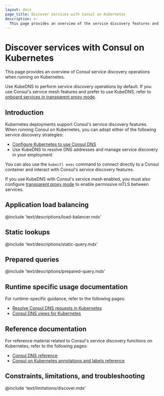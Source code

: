 ```yaml
---
layout: docs
page_title: Discover services with Consul on Kubernetes
description: >-
  This page provides an overview of the service discovery features and operations Consul supports when running on Kubernetes.
---
```


# Discover services with Consul on Kubernetes

This page provides an overview of Consul service discovery operations when running on Kubernetes.

Use KubeDNS to perform service discovery operations by default. If you use Consul's service mesh features and prefer to use KubeDNS, refer to [onboard services in transparent proxy mode](/consul/docs/connect/proxy/transparent-proxy).

## Introduction

Kubernetes deployments support Consul's service discovery features. When running Consul on Kubernetes, you can adopt either of the following service discovery strategies:

- [Configure Kubernetes to use Consul DNS](/consul/docs/discover/dns/k8s)
- Use KubeDNS to resolve DNS addresses and manage service discovery in your employment

You can also use the `kubectl exec` command to connect directly to a Consul container and interact with Consul's service discovery features.

If you use KubeDNS with Consul's service mesh enabled, you must also configure [transparent proxy mode](/consul/docs/connect/proxy/transparent-proxy) to enable permissive mTLS between services.

## Application load balancing

@include 'text/descriptions/load-balancer.mdx'

## Static lookups

@include 'text/descriptions/static-query.mdx'

## Prepared queries

@include 'text/descriptions/prepared-query.mdx'

## Runtime specific usage documentation

For runtime-specific guidance, refer to the following pages:

- [Resolve Consul DNS requests in Kubernetes](/consul/docs/manage/dns/forwarding/k8s)
- [Consul DNS views for Kubernetes](/consul/docs/manage/dns/views)

## Reference documentation

For reference material related to Consul's service discovery functions on Kubernetes, refer to the following pages:

- [Consul DNS reference](/consul/docs/reference/dns)
- [Consul on Kubernetes annotations and labels reference](/consul/docs/reference/k8s/annotation-label)

## Constraints, limitations, and troubleshooting

@include 'text/limitations/discover.mdx'
